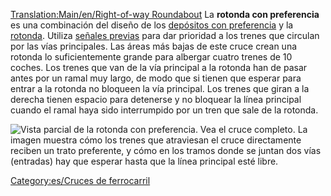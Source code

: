 [[Translation:Main/en/Right-of-way Roundabout]]{{es/Menú de Cruces}}
La '''rotonda con preferencia''' es una combinación del diseño de los [[Main/en/Construir depósitos de trenes/Es#Configuraciones avanzadas|depósitos con preferencia]] y la [[Main/es/Rotonda|rotonda]]. Utiliza [[Main/en/Señales/Es#Señales previas|señales previas]] para dar prioridad a los trenes que circulan por las vías principales. Las áreas más bajas de este cruce crean una rotonda lo suficientemente grande para albergar cuatro trenes de 10 coches.
Los trenes que van de la vía principal a la rotonda han de pasar antes por un ramal muy largo, de modo que si tienen que esperar para entrar a la rotonda no bloqueen la vía principal. Los trenes que giran a la derecha tienen espacio para detenerse y no bloquear la línea principal cuando el ramal haya sido interrumpido por un tren que sale de la rotonda.

[[File:en/AdvancedMain4WaySmall.png|none|frame|Vista parcial de la rotonda con preferencia. [[Media:AdvancedMain4Way.png|Vea el cruce completo]].]]
La imagen muestra cómo los trenes que atraviesan el cruce directamente reciben un trato preferente, y cómo en los tramos donde se juntan dos vías (entradas) hay que esperar hasta que la línea principal esté libre.

{{Template:Criterios sobre cruces/Es|Caro|4|1|0|2|1|1|1|0|1|1|2||Los trenes averiados afectan una vía o el todo el giro a la izquierda.|
*Muy alta capacidad.
*Los atascos de tráfico son poco probable pero posibles (en los giros a la izquierda).
*Los trenes pueden utilizar el cruce para hacer un cambio de sentido.
*Se requiere un área grande, 22 x 22. (se usan 220 casillas extra)
*Distancia máxima ente señales: 8
*Distancia mínima entre dos curvas: 1 casilla (en diagonal)
}}

[[Category:es/Cruces de ferrocarril]]